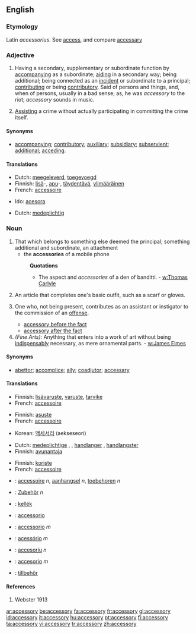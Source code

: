 ==English==

===Etymology===
Latin ''accessorius''. See [[access]], and compare [[accessary]]

<!-- What's this got to do with anything?

===Pronunciation===
:'''Note:''' Ash accents the [[antepenult]]; and this is not only more regular, but [[preferable]], on account of [[easiness]] of pronunciation. Most [[orhoëpists]] place the accent on the ''first'' syllable. -->

===Adjective===
{{en-adj}}

# Having a secondary, supplementary or subordinate function by [[accompanying]] as a subordinate; [[aiding]] in a secondary way; being additional; being connected as an [[incident]] or subordinate to a principal; [[contributing]] or being [[contributory]]. Said of persons and things, and, when of persons, usually in a bad sense; as, he was ''accessory'' to the riot; ''accessory'' sounds in music.
# {{context|Law}} [[assist|Assisting]] a crime without actually participating in committing the crime itself.

====Synonyms====
*[[accompanying]]; [[contributory]]; [[auxiliary]]; [[subsidiary]]; [[subservient]]; [[additional]]; [[acceding]].

====Translations====
{{trans-top|having a supplementary function}}
*Dutch: [[meegeleverd]], [[toegevoegd]]
*Finnish: [[lisä]]-, [[apu]]-, [[täydentää|täydentävä]], [[ylimääräinen]]
*French: [[accessoire]]
{{trans-mid}}
*Ido: [[acesora]]
{{trans-bottom}}

{{trans-top|assisting a crime}}
*Dutch: [[medeplichtig]]
{{trans-mid}}
{{trans-bottom}}

===Noun===
{{en-noun|accessories}}

# That which belongs to something else deemed the principal; something additional and subordinate, an attachment
#*the '''accessories''' of a mobile phone
#:'''Quotations'''
#:*The aspect and ''accessories'' of a den of banditti. - [[w:Thomas Carlyle]]
# {{context|Clothing}} An article that completes one's basic outfit, such as a scarf or gloves.
# {{context|Law}} One who, not being present, contributes as an assistant or instigator to the commission of an [[offense]].
#*[[accessory before the fact]]
#*[[accessory after the fact]]
# ''(Fine Arts):'' Anything that enters into a work of art without being [[indispensably]] necessary, as mere ornamental parts. - [[w:James Elmes]]

====Synonyms====
*[[abettor]]; [[accomplice]]; [[ally]]; [[coadjutor]]; [[accessary]]

====Translations====
{{trans-top|attachment}}
*Finnish: [[lisävaruste]], [[varuste]], [[tarvike]]
*French: [[accessoire]] {{m}}
{{trans-mid}}
{{trans-bottom}}

{{trans-top|clothing accessory}}
*Finnish: [[asuste#Finnish|asuste]]
*French: [[accessoire]] {{m}}
{{trans-mid}}
*Korean: [[액세서리]] (aekseseori)
{{trans-bottom}}

{{trans-top|contributor to an offense}}
*Dutch: [[medeplichtige]] {{m}}, {{f}}, [[handlanger]] {{m}}, [[handlangster]] {{f}}
*Finnish: [[avunantaja]]
{{trans-mid}}
{{trans-bottom}}

{{trans-top|unessential part in a work of art}}
*Finnish: [[koriste]]
*French: [[accessoire]] {{m}}
{{trans-mid}}
{{trans-bottom}}

{{checktrans}}
{{trans-top|translations to be checked}}
*{{ttbc|Dutch}}: [[accessoire]] ''n'', [[aanhangsel]] ''n'', [[toebehoren]] ''n''
*{{ttbc|German}}: [[Zubehör]] ''n''
*{{ttbc|Hungarian}}: [[kellék]]
*{{ttbc|Interlingua}}: [[accessorio]]
*{{ttbc|Italian}}: [[accessorio]] ''m''
*{{ttbc|Portuguese}}: [[acessório]] ''m''
*{{ttbc|Romanian}}: [[accesoriu]] ''n''
*{{ttbc|Spanish}}: [[accesorio]] ''m''
*{{ttbc|Swedish}}: [[tillbehör]]
{{trans-bottom}}

====References====
# Webster 1913

[[ar:accessory]]
[[be:accessory]]
[[fa:accessory]]
[[fr:accessory]]
[[gl:accessory]]
[[id:accessory]]
[[it:accessory]]
[[hu:accessory]]
[[pt:accessory]]
[[fi:accessory]]
[[ta:accessory]]
[[vi:accessory]]
[[tr:accessory]]
[[zh:accessory]]